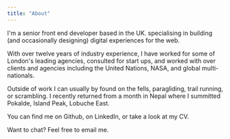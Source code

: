 ```yaml
---
title: "About"
---
```



I'm a senior front end developer based in the UK. specialising in
building (and occasionally designing) digital experiences for the web.

With over twelve years of industry experience, I have worked for some of
London's leading agencies, consulted for start ups, and worked with over <OrgCount /> clients and agencies including the United Nations, NASA, and global
multi-nationals.

Outside of work I can usually by found on the fells, paragliding,
trail running, or scrambling. I recently returned from a month in Nepal where I
summitted <ExternalLink href="https://en.wikipedia.org/wiki/Pokalde">Pokalde</ExternalLink>, <ExternalLink href="https://en.wikipedia.org/wiki/Imja_Tse">Island Peak</ExternalLink>, <ExternalLink href="https://en.wikipedia.org/wiki/Lobuche">
Lobuche East</ExternalLink>.

You can find me on <ExternalLink href="https://github.com/RobEasthope">Github</ExternalLink>, on <ExternalLink href="https://www.linkedin.com/in/rob-easthope/">LinkedIn</ExternalLink>, or take a look at my <InternalLink href="/short-cv">CV</InternalLink>.

Want to chat? Feel free to <EmailLink emailAddress="hello@robeasthope.com">email me</EmailLink>.
